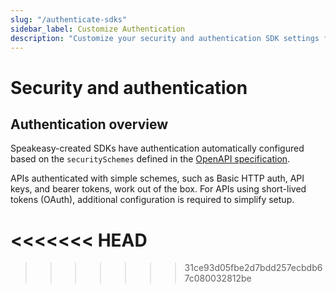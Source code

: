 ```yaml
---
slug: "/authenticate-sdks"
sidebar_label: Customize Authentication
description: "Customize your security and authentication SDK settings for OAuth."
---
```





# Security and authentication

## Authentication overview

Speakeasy-created SDKs have authentication automatically configured based on the `securitySchemes` defined in the [OpenAPI specification](/openapi/security).

APIs authenticated with simple schemes, such as Basic HTTP auth, API keys, and bearer tokens, work out of the box. For APIs using short-lived tokens (OAuth), additional configuration is required to simplify setup.

<<<<<<< HEAD
=======
>>>>>>> 31ce93d05fbe2d7bdd257ecbdb67c080032812be

<Table 
  data={[
    { 
      mechanism: "HTTP Basic authentication", 
      support: "✅  [Docs](/docs/customize/authentication/simple-schemes#basic-http-authentication)" 
    },
    { 
      mechanism: "API key [header, query]", 
      support: "✅  [Docs](/docs/customize/authentication/simple-schemes#api-key-authentication)" 
    },
    { 
      mechanism: "Bearer Token authentication", 
      support: "✅  [Docs](/docs/customize/authentication/configuration)" 
    },
    { 
      mechanism: "OAuth", 
      support: "✅  [All GA and some beta languages](/docs/customize/authentication/oauth)" 
    },
    { 
      mechanism: "mTLS", 
      support: "✅  [Using hooks](/docs/customize/code/sdk-hooks)" 
    },
    { 
      mechanism: "Custom security schemes", 
      support: "✅  [Using Speakeasy custom security schemes extension](/docs/customize/authentication/custom-security-schemes)" 
    }
  ]}
  columns={[
    { key: "mechanism", header: "Authentication Mechanism" },
    { key: "support", header: "Language Support" }
  ]}
/>
